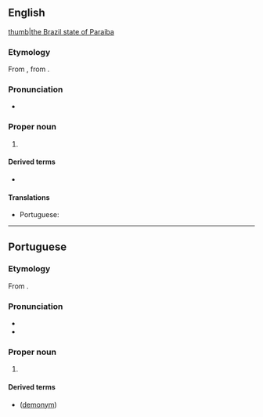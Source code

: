 ==English==
{{wikipedia}}
[[file:brazil State Paraiba.svg|thumb|the Brazil state of Paraiba]]

===Etymology===
From {{bor|en|pt|Paraíba}}, from {{der|en|tpw|pa'ra a'íba||bad for navigation}}.

===Pronunciation===
* {{IPA|en|/pɑːɹaɪˈiːbə/}}

===Proper noun===
{{en-proper noun}}

# {{place|en|state|r/Northeast Region|c/Brazil|capital=João Pessoa}}

====Derived terms====
* {{l|en|Paraiba tourmaline}}

====Translations====
{{trans-top|a state in north-eastern Brazil}}
* Portuguese: {{t+|pt|Paraíba|f}}
{{trans-mid}}
{{trans-bottom}}

----

==Portuguese==

===Etymology===
From {{bor|pt|tpw|pa'ra a'íba||bad for navigation}}.

===Pronunciation===
{{pt-IPA}}
* {{audio|pt|Pt-br Paraíba.ogg|Audio (BR)}}
* {{hyph|pt|Pa|ra|í|ba}}

===Proper noun===
{{pt-proper noun|f}}

# {{place|pt|state|macroregion/pt:Northeast Region|c/pt:Brazil|capital=pt:João Pessoa}}
#: {{syn|pt|PB|q1=abbreviation}}

====Derived terms====
* {{l|pt|paraibano}} ([[demonym]])
